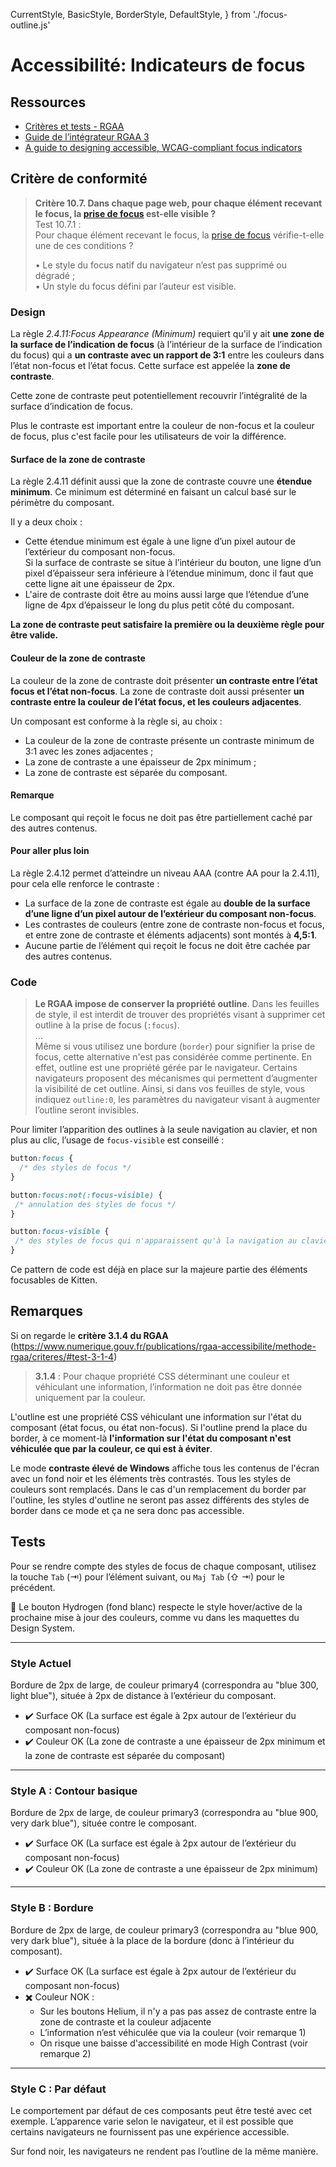   CurrentStyle,
  BasicStyle,
  BorderStyle,
  DefaultStyle,
} from './focus-outline.js'

<Meta title="Documentation/Accessibilité/Indicateurs de focus" />

# Accessibilité: Indicateurs de focus

## Ressources

- [Critères et tests - RGAA](https://www.numerique.gouv.fr/publications/rgaa-accessibilite/methode-rgaa/criteres/#crit-10-7)
- [Guide de l’intégrateur RGAA 3](https://disic.github.io/guide-integrateur/7-focus.html#outline)
- [A guide to designing accessible, WCAG-compliant focus indicators](https://www.sarasoueidan.com/blog/focus-indicators/)

## Critère de conformité

> **Critère 10.7. Dans chaque page web, pour chaque élément recevant le focus, la [prise de focus](https://www.numerique.gouv.fr/publications/rgaa-accessibilite/methode-rgaa/glossaire/#prise-de-focus) est-elle visible ?**<br/>
> Test 10.7.1 :<br/>
> Pour chaque élément recevant le focus, la [prise de focus](https://www.numerique.gouv.fr/publications/rgaa-accessibilite/methode-rgaa/glossaire/#prise-de-focus) vérifie-t-elle une de ces conditions ?
>
>  • Le style du focus natif du navigateur n’est pas supprimé ou dégradé ;<br/>
>  • Un style du focus défini par l’auteur est visible.
>

### Design

La règle *2.4.11:Focus Appearance (Minimum)* requiert qu'il y ait **une zone de la surface de l’indication de focus** (à l’intérieur de la surface de l’indication du focus) qui a **un contraste avec un rapport de 3:1** entre les couleurs dans l’état non-focus et l’état focus. Cette surface est appelée la **zone de contraste**.

Cette zone de contraste peut potentiellement recouvrir l’intégralité de la surface d’indication de focus.

Plus le contraste est important entre la couleur de non-focus et la couleur de focus, plus c'est facile pour les utilisateurs de voir la différence.

#### Surface de la zone de contraste

La règle 2.4.11 définit aussi que la zone de contraste couvre une **étendue minimum**. Ce minimum est déterminé en faisant un calcul basé sur le périmètre du composant.

Il y a deux choix :

- Cette étendue minimum est égale à une ligne d’un pixel autour de l’extérieur du composant non-focus.<br/>Si la surface de contraste se situe à l’intérieur du bouton, une ligne d’un pixel d’épaisseur sera inférieure à l’étendue minimum, donc il faut que cette ligne ait une épaisseur de 2px.
- L'aire de contraste doit être au moins aussi large que l’étendue d’une ligne de 4px d’épaisseur le long du plus petit côté du composant.



**La zone de contraste peut satisfaire la première ou la deuxième règle pour être valide.**

#### Couleur de la zone de contraste

La couleur de la zone de contraste doit présenter **un contraste entre l’état focus et l’état non-focus**. La zone de contraste doit aussi présenter **un contraste entre la couleur de l’état focus, et les couleurs adjacentes**.

Un composant est conforme à la règle si, au choix :

- La couleur de la zone de contraste présente un contraste minimum de 3:1 avec les zones adjacentes ;
- La zone de contraste a une épaisseur de 2px minimum ;
- La zone de contraste est séparée du composant.

#### Remarque

Le composant qui reçoit le focus ne doit pas être partiellement caché par des autres contenus.

#### Pour aller plus loin

La règle 2.4.12 permet d’atteindre un niveau AAA (contre AA pour la 2.4.11), pour cela elle renforce le contraste :

- La surface de la zone de contraste est égale au **double de la surface d’une ligne d’un pixel autour de l’extérieur du composant non-focus**.
- Les contrastes de couleurs (entre zone de contraste non-focus et focus, et entre zone de contraste et éléments adjacents) sont montés à **4,5:1**.
- Aucune partie de l’élément qui reçoit le focus ne doit être cachée par des autres contenus.

### Code

> **Le RGAA impose de conserver la propriété outline**. Dans les feuilles de style, il est interdit de trouver des propriétés visant à supprimer cet outline à la prise de focus (`:focus`).<br/>
> …<br/>
> Même si vous utilisez une bordure (`border`) pour signifier la prise de focus, cette alternative n'est pas considérée comme pertinente.
En effet, outline est une propriété gérée par le navigateur. Certains navigateurs proposent des mécanismes qui permettent d’augmenter la visibilité de cet outline. Ainsi, si dans vos feuilles de style, vous indiquez `outline:0`, les paramètres du navigateur visant à augmenter l’outline seront invisibles.


Pour limiter l’apparition des outlines à la seule navigation au clavier, et non plus au clic, l’usage de `focus-visible` est conseillé :

```css
button:focus {
  /* des styles de focus */
}

button:focus:not(:focus-visible) {
 /* annulation des styles de focus */
}

button:focus-visible {
 /* des styles de focus qui n'apparaissent qu'à la navigation au clavier */
}
```

Ce pattern de code est déjà en place sur la majeure partie des éléments focusables de Kitten.

## Remarques

Si on regarde le **critère 3.1.4 du RGAA** (<https://www.numerique.gouv.fr/publications/rgaa-accessibilite/methode-rgaa/criteres/#test-3-1-4>)

> **3.1.4** : Pour chaque propriété CSS déterminant une couleur et véhiculant une information, l’information ne doit pas être donnée uniquement par la couleur.
>

L'outline est une propriété CSS véhiculant une information sur l'état du composant (état focus, ou état non-focus). Si l'outline prend la place du border, à ce moment-là **l'information sur l'état du composant n'est véhiculée que par la couleur, ce qui est à éviter**.

Le mode **contraste élevé de Windows** affiche tous les contenus de l'écran avec un fond noir et les éléments très contrastés. Tous les styles de couleurs sont remplacés. Dans le cas d'un remplacement du border par l'outline, les styles d'outline ne seront pas assez différents des styles de border dans ce mode et ça ne sera donc pas accessible.

## Tests

Pour se rendre compte des styles de focus de chaque composant, utilisez la touche `Tab` (⇥) pour l’élément suivant, ou `Maj Tab` (⇧ ⇥) pour le précédent.

🔰 Le bouton Hydrogen (fond blanc) respecte le style hover/active de la prochaine mise à jour des couleurs, comme vu dans les maquettes du Design System.

----

### Style Actuel

Bordure de 2px de large, de couleur primary4 (correspondra au "blue 300, light blue"), située à 2px de distance à l’extérieur du composant.

<CurrentStyle />

- ✔️ Surface OK (La surface est égale à 2px autour de l’extérieur du composant non-focus)
- ✔️ Couleur OK (La zone de contraste a une épaisseur de 2px minimum et la zone de contraste est séparée du composant)

----

### Style A : Contour basique

Bordure de 2px de large, de couleur primary3 (correspondra au "blue 900, very dark blue"), située contre le composant.

<BasicStyle />

- ✔️ Surface OK (La surface est égale à 2px autour de l’extérieur du composant non-focus)
- ✔️ Couleur OK (La zone de contraste a une épaisseur de 2px minimum)


----


### Style B : Bordure

Bordure de 2px de large, de couleur primary3 (correspondra au "blue 900, very dark blue"), située à la place de la bordure (donc à l’intérieur du composant).

<BorderStyle />

- ✔️ Surface OK (La surface est égale à 2px autour de l’extérieur du composant non-focus)
- ✖️ Couleur NOK :
    - Sur les boutons Helium, il n'y a pas pas assez de contraste entre la zone de contraste et la couleur adjacente
    - L’information n’est véhiculée que via la couleur (voir remarque 1)
    - On risque une baisse d'accessibilité en mode High Contrast (voir remarque 2)



----


### Style C : Par défaut

Le comportement par défaut de ces composants peut être testé avec cet exemple. L’apparence varie selon le navigateur, et il est possible que certains navigateurs ne fournissent pas une expérience accessible.

<DefaultStyle />

<div className="has-overrides dark-background" style={{ padding: '40px 0 0' }}>
  <Text weight="regular" color="background1" className="k-u-margin-left-quadruple">
    Sur fond noir, les navigateurs ne rendent pas l’outline de la même manière.
  </Text>
  <DefaultStyle />
</div>
